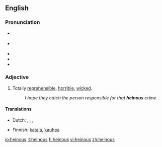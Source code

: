 ==English==

===Pronunciation===
*{{italbrac|[[RP]]}} {{IPA|/ˈheɪnəs/|/ˈhiːnəs/}}
*{{italbrac|US}} {{IPA|/ˈheɪnəs/}}
* {{audio|en-uk-heinous.ogg|Audio (UK)}}
* {{audio|en-us-heinous.ogg|Audio (US)}}
* {{rhymes|eɪnəs}}

===Adjective===
{{en-adj|more}}

# Totally [[reprehensible]], [[horrible]], [[wicked]].
#: ''I hope they catch the person responsible for that '''heinous''' crime.''

====Translations====
{{trans-top|horrible}}
*Dutch: {{t|nl|afschuwelijk}}, {{t|nl|afgrijselijk}}, {{t|nl|afschrikwekkend}}, {{t-|nl|verschrikkelijk}}
{{trans-mid}}
*Finnish: [[katala]], [[kauhea]]
{{trans-bottom}}

[[io:heinous]]
[[it:heinous]]
[[fi:heinous]]
[[vi:heinous]]
[[zh:heinous]]